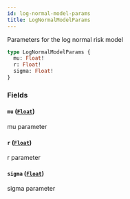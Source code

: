 ```yaml
---
id: log-normal-model-params
title: LogNormalModelParams
---
```



Parameters for the log normal risk model

```graphql
type LogNormalModelParams {
  mu: Float!
  r: Float!
  sigma: Float!
}
```


### Fields

#### `mu` ([`Float`](/docs/testnet/graphql/scalars/float))

mu parameter


#### `r` ([`Float`](/docs/testnet/graphql/scalars/float))

r parameter


#### `sigma` ([`Float`](/docs/testnet/graphql/scalars/float))

sigma parameter





